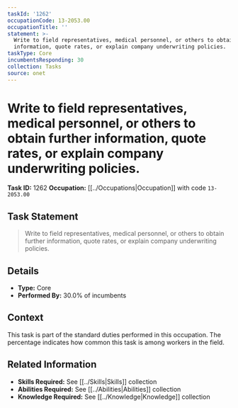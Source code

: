 ```yaml
---
taskId: '1262'
occupationCode: 13-2053.00
occupationTitle: ''
statement: >-
  Write to field representatives, medical personnel, or others to obtain further
  information, quote rates, or explain company underwriting policies.
taskType: Core
incumbentsResponding: 30
collection: Tasks
source: onet
---
```

# Write to field representatives, medical personnel, or others to obtain further information, quote rates, or explain company underwriting policies.

**Task ID:** 1262
**Occupation:** [[../Occupations|Occupation]] with code `13-2053.00`

## Task Statement

> Write to field representatives, medical personnel, or others to obtain further information, quote rates, or explain company underwriting policies.

## Details

- **Type:** Core
- **Performed By:** 30.0% of incumbents

## Context

This task is part of the standard duties performed in this occupation. The percentage indicates how common this task is among workers in the field.

## Related Information

- **Skills Required:** See [[../Skills|Skills]] collection
- **Abilities Required:** See [[../Abilities|Abilities]] collection
- **Knowledge Required:** See [[../Knowledge|Knowledge]] collection
